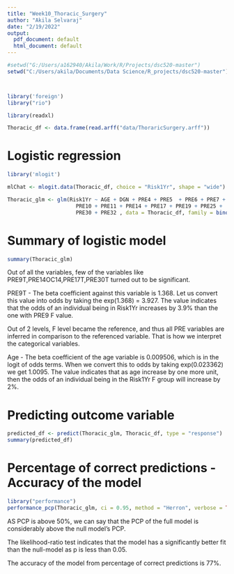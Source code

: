 ---
title: "Week10_Thoracic_Surgery"
author: "Akila Selvaraj"
date: "2/19/2022"
output:
  pdf_document: default
  html_document: default
---

```{r include=FALSE}
#setwd("G:/Users/a162940/Akila/Work/R/Projects/dsc520-master")
setwd("C:/Users/akila/Documents/Data Science/R_projects/dsc520-master")



library('foreign')
library("rio")

library(readxl)

Thoracic_df <- data.frame(read.arff("data/ThoraricSurgery.arff"))

```

# Logistic regression
```{r}

library('mlogit')

mlChat <- mlogit.data(Thoracic_df, choice = "Risk1Yr", shape = "wide")

Thoracic_glm <- glm(Risk1Yr ~ AGE + DGN + PRE4 + PRE5  + PRE6 + PRE7 + PRE8 + PRE9 +
                      PRE10 + PRE11 + PRE14 + PRE17 + PRE19 + PRE25 +
                      PRE30 + PRE32 , data = Thoracic_df, family = binomial(link='logit'))
```

# Summary of logistic model
```{r}
summary(Thoracic_glm)
```
Out of all the variables, few of the variables like PRE9T,PRE14OC14,PRE17T,PRE30T turned out to be significant.

PRE9T - The beta coefficient against this variable is 1.368. Let us convert this value into odds by taking the exp(1.368) = 3.927. The value indicates that the odds of an individual being in Risk1Yr increases by 3.9% than the one with PRE9 F value.

Out of 2 levels, F level became the reference, and thus all PRE variables are inferred in comparison to the referenced variable. That is how we interpret the categorical variables.

Age - The beta coefficient of the age variable is 0.009506, which is in the logit of odds terms. 
When we convert this to odds by taking exp(0.023362) we get 1.0095. 
The value indicates that as age increase by one more unit, then the odds of an individual being in the Risk1Yr F group will increase by 2%.

# Predicting outcome variable
```{r}
predicted_df <- predict(Thoracic_glm, Thoracic_df, type = "response")
summary(predicted_df)
```

# Percentage of correct predictions - Accuracy of the model
```{r}
library("performance")
performance_pcp(Thoracic_glm, ci = 0.95, method = "Herron", verbose = TRUE)
```
AS PCP is above 50%, we can say that the PCP of the full model is considerably above the null model's PCP.

The likelihood-ratio test indicates that the model has a significantly better fit than the null-model as p is less than 0.05.

The accuracy of the model from percentage of correct predictions is 77%.
